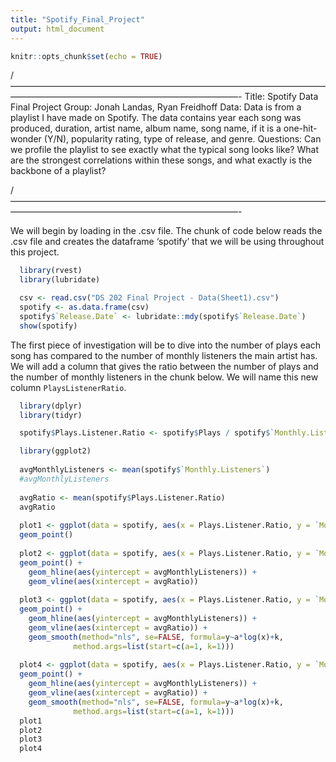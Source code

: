 ```yaml
---
title: "Spotify_Final_Project"
output: html_document
---
```


```r
knitr::opts_chunk$set(echo = TRUE)
```
/-------------------------------------------------------------------------------------------------------------------------------------------------------------------------------------------
Title: Spotify Data Final Project
Group: Jonah Landas, Ryan Freidhoff
Data: Data is from a playlist I have made on Spotify. The data contains year each song was produced, duration, artist name, album name, song name, if it is a one-hit-wonder (Y/N), popularity rating, type of release, and genre.
Questions: Can we profile the playlist to see exactly what the typical song looks like? What are the strongest correlations within these songs, and what exactly is the backbone of a playlist?

/-------------------------------------------------------------------------------------------------------------------------------------------------------------------------------------------



We will begin by loading in the .csv file. The chunk of code below reads the .csv file and creates
the dataframe 'spotify' that we will be using throughout this project.

```r
  library(rvest)
  library(lubridate)

  csv <- read.csv("DS 202 Final Project - Data(Sheet1).csv")
  spotify <- as.data.frame(csv)
  spotify$`Release.Date` <- lubridate::mdy(spotify$`Release.Date`)
  show(spotify)
```

The first piece of investigation will be to dive into the number of plays each song has compared
to the number of monthly listeners the main artist has. We will add a column that gives the ratio
between the number of plays and the number of monthly listeners in the chunk below. We will name
this new column `PlaysListenerRatio`.

```r
  library(dplyr)
  library(tidyr)

  spotify$Plays.Listener.Ratio <- spotify$Plays / spotify$`Monthly.Listeners`
```

```r
  library(ggplot2)
  
  avgMonthlyListeners <- mean(spotify$`Monthly.Listeners`)
  #avgMonthlyListeners
  
  avgRatio <- mean(spotify$Plays.Listener.Ratio)
  avgRatio
    
  plot1 <- ggplot(data = spotify, aes(x = Plays.Listener.Ratio, y = `Monthly.Listeners`)) +
  geom_point() 
  
  plot2 <- ggplot(data = spotify, aes(x = Plays.Listener.Ratio, y = `Monthly.Listeners`)) +
  geom_point() +
    geom_hline(aes(yintercept = avgMonthlyListeners)) +
    geom_vline(aes(xintercept = avgRatio))
  
  plot3 <- ggplot(data = spotify, aes(x = Plays.Listener.Ratio, y = `Monthly.Listeners`)) +
  geom_point() +
    geom_hline(aes(yintercept = avgMonthlyListeners)) +
    geom_vline(aes(xintercept = avgRatio)) +
    geom_smooth(method="nls", se=FALSE, formula=y~a*log(x)+k,
              method.args=list(start=c(a=1, k=1)))
  
  plot4 <- ggplot(data = spotify, aes(x = Plays.Listener.Ratio, y = `Monthly.Listeners`, color = `One.Hit.Wonder..Y.N.`)) +
  geom_point() +
    geom_hline(aes(yintercept = avgMonthlyListeners)) +
    geom_vline(aes(xintercept = avgRatio)) +
    geom_smooth(method="nls", se=FALSE, formula=y~a*log(x)+k,
              method.args=list(start=c(a=1, k=1)))
  plot1
  plot2
  plot3
  plot4
```
